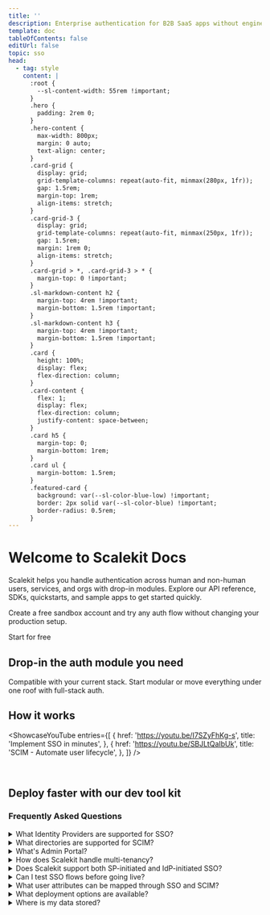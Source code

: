```yaml
---
title: ''
description: Enterprise authentication for B2B SaaS apps without engineering overhead
template: doc
tableOfContents: false
editUrl: false
topic: sso
head:
  - tag: style
    content: |
      :root {
        --sl-content-width: 55rem !important;
      }
      .hero {
        padding: 2rem 0;
      }
      .hero-content {
        max-width: 800px;
        margin: 0 auto;
        text-align: center;
      }
      .card-grid {
        display: grid;
        grid-template-columns: repeat(auto-fit, minmax(280px, 1fr));
        gap: 1.5rem;
        margin-top: 1rem;
        align-items: stretch;
      }
      .card-grid-3 {
        display: grid;
        grid-template-columns: repeat(auto-fit, minmax(250px, 1fr));
        gap: 1.5rem;
        margin: 1rem 0;
        align-items: stretch;
      }
      .card-grid > *, .card-grid-3 > * {
        margin-top: 0 !important;
      }
      .sl-markdown-content h2 {
        margin-top: 4rem !important;
        margin-bottom: 1.5rem !important;
      }
      .sl-markdown-content h3 {
        margin-top: 4rem !important;
        margin-bottom: 1.5rem !important;
      }
      .card {
        height: 100%;
        display: flex;
        flex-direction: column;
      }
      .card-content {
        flex: 1;
        display: flex;
        flex-direction: column;
        justify-content: space-between;
      }
      .card h5 {
        margin-top: 0;
        margin-bottom: 1rem;
      }
      .card ul {
        margin-bottom: 1.5rem;
      }
      .featured-card {
        background: var(--sl-color-blue-low) !important;
        border: 2px solid var(--sl-color-blue) !important;
        border-radius: 0.5rem;
      }
---
```



<div class="hero-content">

# Welcome to Scalekit Docs

Scalekit helps you handle authentication across human and non-human users, services, and orgs with drop-in modules. Explore our API reference, SDKs, quickstarts, and sample apps to get started quickly.

Create a free sandbox account and try any auth flow without changing your production setup.

<LinkButton href="https://app.scalekit.com/ws/signup" variant="primary">
  Start for free
</LinkButton>

</div>

## Drop-in the auth module you need

Compatible with your current stack. Start modular or move everything under one roof with full-stack auth.

<div class="card-grid">

<LinkCard
  title="🔐 Add enterprise SSO"
  href="/sso/quickstart/"
  description="Support both SAML and OIDC flows for any IdPs your customers bring."
/>

<LinkCard
  title="⚙️ Enable SCIM provisioning"
  href="/directory/scim/quickstart/"
  description="Automatically sync users, roles, and access controls from any customer directory."
/>

<LinkCard
  title="🔑 Go passwordless"
  href="/guides/passwordless/overview/"
  description="Offer modern auth methods like magic links, passkeys, OTPs, and MFA."
/>

<LinkCard
  title="🔧 Add MCP Auth"
  href="/guides/mcp/overview/"
  description="Ship MCP servers with OAuth 2.1 built-in including Dynamic Client Registration, PKCE, and scoped token issuance."
/>

<LinkCard
  title="🔗 Add API Auth"
  href="/m2m/quickstart/"
  description="Protect your APIs with user and service principals or scoped tokens using secure OAuth flows."
/>

<div class="featured-card">
<LinkCard
  title="🎯 Or, let us handle your complete auth stack"
  href="/social-logins/quickstart/"
  description="Manage users, session lifecycles, and login states across apps. Activate full stack auth →"
/>
</div>
</div>

<h2>How it works</h2>

<ShowcaseYouTube
  entries={[
    {
      href: 'https://youtu.be/I7SZyFhKg-s',
      title: 'Implement SSO in minutes',
    },
    {
      href: 'https://youtu.be/SBJLtQaIbUk',
      title: 'SCIM - Automate user lifecycle',
    },
  ]}
/>

<br />

## Deploy faster with our dev tool kit

<div class="card-grid">

<LinkCard
  title="📚 Browse SDKs"
  href="https://docs.scalekit.com/dev-kit/"
  description="Node.js, Go, Python, Java, .NET"
/>

<LinkCard
  title="🔗 Go to API reference"
  href="https://docs.scalekit.com/apis"
  description="Authenticate your requests, Organizations API, Users API, Directory API, Connections API"
/>

<LinkCard
  title="📱 Try our sample apps"
  href="https://github.com/orgs/scalekit-developers/repositories"
  description="Explore prebuilt apps for different auth flows"
/>

<LinkCard
  title="📮 Postman collections"
  href="https://github.com/scalekit-developers/api-collections"
  description="Ready-to-use API collections for testing SSO, SCIM, and user management endpoints"
/>



</div>


<h3>Frequently Asked Questions</h3>

<details>
<summary>What Identity Providers are supported for SSO?</summary>

SSO includes native, prebuilt integrations with all identity providers including Okta, Entra ID (Azure AD), JumpCloud, Google SSO, and more. Works out-of-box with SAML and OIDC.
</details>

<details>
<summary>What directories are supported for SCIM?</summary>

Scalekit provides a single API with a unified data format for multi-directory integration. SCIM solution includes corporate directories and HRMS systems like Okta, Azure AD, Rippling, Google Workspace, and more. For directories that do not offer native SCIM support, we provide batch APIs for user provisioning.
</details>

<details>
<summary>What's Admin Portal?</summary>

Admin Portal enables your customers to self-serve manage SSO and SCIM configurations, thus reducing engineering and support overhead for your team. Using Admin Portal, IT admins (in your customers' organizations) can set up authentication connections, test SSO flows, map custom user attributes, and more. The portal can be embedded into your app with a fully branded UI or shared as a standalone link.
</details>

<details>
<summary>How does Scalekit handle multi-tenancy?</summary>

Scalekit is designed with native multi-tenancy and follows organization-first data model. Each organization in your app can have its own authentication policies, SSO/SCIM configuration—without requiring custom code.
</details>

<details>
<summary>Does Scalekit support both SP-initiated and IdP-initiated SSO?</summary>

Yes, we support both SP-initiated and IdP-initiated SSO flows for seamless enterprise authentication.
</details>

<details>
<summary>Can I test SSO flows before going live?</summary>

Yes, Scalekit provides a built-in IdP Simulator to validate SSO flows in a sandbox environment without affecting production. No real IdP accounts are needed. Test real-world edge cases and simulate error scenarios before deployment.
</details>

<details>
<summary>What user attributes can be mapped through SSO and SCIM?</summary>

Scalekit supports both default and custom attributes. You can define custom attributes and roles in your app and map them from identity providers (SSO) and directories (SCIM). This is a self-serve configuration, manageable by both your team and your customers.
</details>

<details>
<summary>What deployment options are available?</summary>

Scalekit is a multi-tenant auth platform hosted on public cloud infrastructure. Each of your workspace and environment is logically isolated, ensuring strict data security and access controls.
</details>

<details>
<summary>Where is my data stored?</summary>

Currently, our data centers are hosted in the **US region**, and we use Google Cloud Platform (GCP) as our cloud provider.

We have a robust security and compliance posture:
- **SOC 2 & ISO 27001**: Scalekit is a SOC 2 and ISO 27001 compliant authentication provider.
- **GDPR**: We are GDPR compliant, utilizing Standard Contractual Clauses (SCCs) to ensure data protection. This allows us to successfully support customers from the EU region.
- **No PII Storage**: We only persist configuration and metadata. As part of our solution, we **do not store any user or PII information** in our persistent database stores.
- **Log Retention**: All access and authentication logs are stored for only 30 days and are automatically purged on a rolling 30-day basis.

For more details, please see our additional resources:
- [Security & Trust Center](https://www.scalekit.com/trust-center)
- [Data Processing Agreement (DPA)](https://www.scalekit.com/legal/data-processing-agreement)
- [Privacy Policy](https://www.scalekit.com/legal/privacy-policy)

</details>

<Footer />
